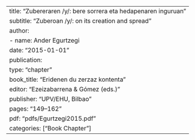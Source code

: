 ---
title: "Zubereraren /y/: bere sorrera eta hedapenaren inguruan"
subtitle: "Zuberoan /y/: on its creation and spread"
author:
  - name: Ander Egurtzegi
date: "2015-01-01"
publication:
  type: "chapter"
  book_title: "Eridenen du zerzaz kontenta"
  editor: "Ezeizabarrena & Gómez (eds.)"
  publisher: "UPV/EHU, Bilbao"
  pages: "149–162"
pdf: "pdfs/Egurtzegi2015.pdf"
categories: ["Book Chapter"]
--- 